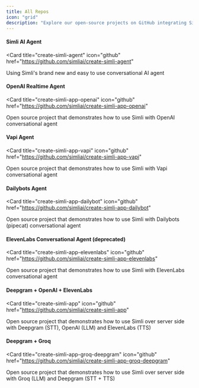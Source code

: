 ```yaml
---
title: All Repos
icon: "grid"
description: "Explore our open-source projects on GitHub integrating Simli with various AI agents"
---
```


#### Simli AI Agent
<Card
  title="create-simli-agent"
  icon="github"
  href="https://github.com/simliai/create-simli-agent"
>
  Using Simli's brand new and easy to use conversational AI agent
</Card>

#### OpenAI Realtime Agent
<Card
  title="create-simli-app-openai"
  icon="github"
  href="https://github.com/simliai/create-simli-app-openai"
>
  Open source project that demonstrates how to use Simli with OpenAI conversational agent
</Card>

#### Vapi Agent
<Card
  title="create-simli-app-vapi"
  icon="github"
  href="https://github.com/simliai/create-simli-app-vapi"
>
  Open source project that demonstrates how to use Simli with Vapi conversational agent
</Card>

#### Dailybots Agent
<Card
  title="create-simli-app-dailybot"
  icon="github"
  href="https://github.com/simliai/create-simli-app-dailybot"
>
  Open source project that demonstrates how to use Simli with Dailybots (pipecat) conversational agent
</Card>

#### ElevenLabs Conversational Agent (deprecated)
<Card
  title="create-simli-app-elevenlabs"
  icon="github"
  href="https://github.com/simliai/create-simli-app-elevenlabs"
>
  Open source project that demonstrates how to use Simli with ElevenLabs conversational agent
</Card>

#### Deepgram + OpenAI + ElevenLabs

<Card
  title="create-simli-app"
  icon="github"
  href="https://github.com/simliai/create-simli-app"
>
  Open source project that demonstrates how to use Simli over server side with Deepgram (STT), OpenAI (LLM) and ElevenLabs (TTS)
</Card>

#### Deepgram + Groq
<Card
  title="create-simli-app-groq-deepgram"
  icon="github"
  href="https://github.com/simliai/create-simli-app-groq-deepgram"
>
  Open source project that demonstrates how to use Simli over server side with Groq (LLM) and Deepgram (STT + TTS)
</Card>


